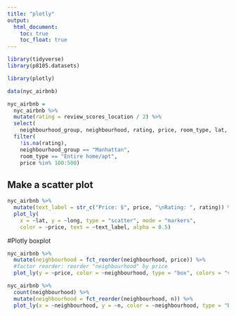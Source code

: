 ```yaml
---
title: "plotly"
output: 
  html_document:
    toc: true
    toc_float: true
---
```



```r
library(tidyverse)
library(p8105.datasets)

library(plotly)
```


```r
data(nyc_airbnb)

nyc_airbnb = 
  nyc_airbnb %>% 
  mutate(rating = review_scores_location / 2) %>%
  select(
    neighbourhood_group, neighbourhood, rating, price, room_type, lat, long) %>%
  filter(
    !is.na(rating), 
    neighbourhood_group == "Manhattan",
    room_type == "Entire home/apt",
    price %in% 100:500)
```

## Make a scatter plot
```r
nyc_airbnb %>%
  mutate(text_label = str_c("Price: $", price, "\nRating: ", rating)) %>% 
  plot_ly(
    x = ~lat, y = ~long, type = "scatter", mode = "markers",
    color = ~price, text = ~text_label, alpha = 0.5)
```

#Plotly boxplot

```r
nyc_airbnb %>% 
  mutate(neighbourhood = fct_reorder(neighbourhood, price)) %>% 
  #factor reorder: reorder "neighbourhood" by price
  plot_ly(y = ~price, color = ~neighbourhood, type = "box", colors = "viridis")
```


```r
nyc_airbnb %>% 
  count(neighbourhood) %>% 
  mutate(neighbourhood = fct_reorder(neighbourhood, n)) %>% 
  plot_ly(x = ~neighbourhood, y = ~n, color = ~neighbourhood, type = "bar", colors = "viridis")
```



